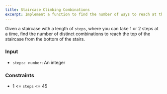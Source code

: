 ```yaml
---
title: Staircase Climbing Combinations
excerpt: Implement a function to find the number of ways to reach at the top of staircase
---
```



Given a staircase with a length of `steps`, where you can take 1 or 2 steps at a time, find the number of distinct combinations to reach the top of the staircase from the bottom of the stairs.

### Input

- `steps: number`: An integer

<MDXTestExamples testCases={runTestCases} />

### Constraints

- 1 &lt;= `steps` &lt;= 45
